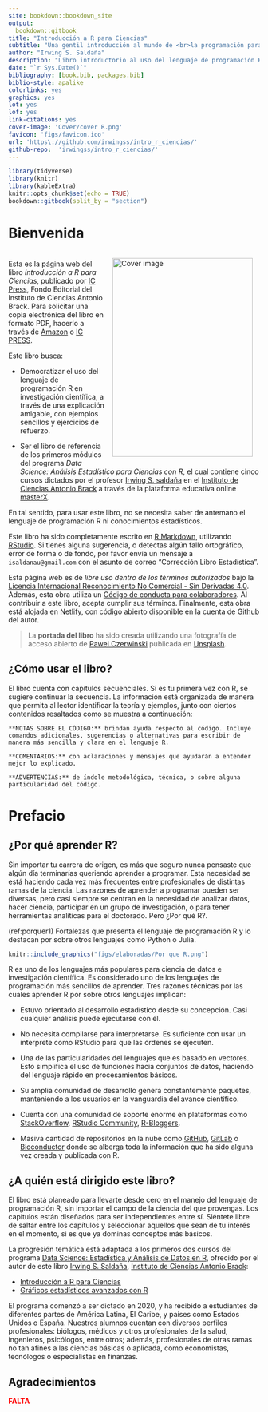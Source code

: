```yaml
---
site: bookdown::bookdown_site
output:
  bookdown::gitbook
title: "Introducción a R para Ciencias"
subtitle: "Una gentil introducción al mundo de <br>la programación para investigadores"
author: "Irwing S. Saldaña"
description: "Libro introductorio al uso del lenguaje de programación R, con ejemplos orientados a ciencias"
date: "`r Sys.Date()`"
bibliography: [book.bib, packages.bib]
biblio-style: apalike
colorlinks: yes
graphics: yes
lot: yes
lof: yes
link-citations: yes
cover-image: 'Cover/cover R.png'
favicon: 'figs/favicon.ico'
url: 'https\://github.com/irwingss/intro_r_ciencias/'
github-repo:  'irwingss/intro_r_ciencias/'
---
```


```r
library(tidyverse)
library(knitr) 
library(kableExtra)
knitr::opts_chunk$set(echo = TRUE)
bookdown::gitbook(split_by = "section")
```

# **Bienvenida** {.unnumbered}

<a href="https://www.brackinstitute.com"><img src="Cover/cover R.png" alt="Cover image" width="281" height="398" align="right" style="margin: 1em 1em 1em 1em;"/></a>

<br> Esta es la página web del libro *Introducción a R para Ciencias*, publicado por [IC Press](https://www.brackinstitute.com/editorial), Fondo Editorial del Instituto de Ciencias Antonio Brack. Para solicitar una copia electrónica del libro en formato PDF, hacerlo a través de [Amazon](https://www.amazon.com/) o [IC PRESS](https://www.brackinstitute.com/editorial).

Este libro busca:

-   Democratizar el uso del lenguaje de programación R en investigación científica, a través de una explicación amigable, con ejemplos sencillos y ejercicios de refuerzo.

-   Ser el libro de referencia de los primeros módulos del programa *Data Science: Análisis Estadístico para Ciencias con R*, el cual contiene cinco cursos dictados por el profesor [Irwing S. saldaña](https://scholar.google.com/citations?user=ZvRX_U0AAAAJ) en el [Instituto de Ciencias Antonio Brack](https://www.brackinstitute.com/) a través de la plataforma educativa online [masterX](https://www.masterx.org/).

En tal sentido, para usar este libro, no se necesita saber de antemano el lenguaje de programación R ni conocimientos estadísticos.

Este libro ha sido completamente escrito en [R Markdown](https://bookdown.org/yihui/rmarkdown/), utilizando [RStudio](https://www.rstudio.com/). Si tienes alguna sugerencia, o detectas algún fallo ortográfico, error de forma o de fondo, por favor envía un mensaje a `isaldanau@gmail.com` con el asunto de correo "Corrección Libro Estadística".

Esta página web es de *libre uso dentro de los términos autorizados* bajo la [Licencia Internacional Reconocimiento No Comercial - Sin Derivadas 4.0](https://creativecommons.org/licenses/by-nc-nd/4.0/legalcode). Además, esta obra utiliza un [Código de conducta para colaboradores](https://www.contributor-covenant.org/version/2/0/code_of_conduct/). Al contribuir a este libro, acepta cumplir sus términos. Finalmente, esta obra está alojada en [Netlify](https://www.netlify.com), con código abierto disponible en la cuenta de [Github](https://github.com/irwingss/) del autor.

> La **portada del libro** ha sido creada utilizando una fotografía de acceso abierto de <a href="https://unsplash.com/@pawel_czerwinski?utm_source=unsplash&utm_medium=referral&utm_content=creditCopyText">Pawel Czerwinski</a> publicada en <a href="https://unsplash.com/s/photos/abstract?utm_source=unsplash&utm_medium=referral&utm_content=creditCopyText">Unsplash</a>.

## ¿Cómo usar el libro? {.unnumbered}

El libro cuenta con capítulos secuenciales. Si es tu primera vez con R, se sugiere continuar la secuencia. La información está organizada de manera que permita al lector identificar la teoría y ejemplos, junto con ciertos contenidos resaltados como se muestra a continuación:

```block2
**NOTAS SOBRE EL CÓDIGO:** brindan ayuda respecto al código. Incluye comandos adicionales, sugerencias o alternativas para escribir de manera más sencilla y clara en el lenguaje R.
```

```block2
**COMENTARIOS:** con aclaraciones y mensajes que ayudarán a entender mejor lo explicado.
```

```block2
**ADVERTENCIAS:** de índole metodológica, técnica, o sobre alguna particularidad del código.
```

# **Prefacio** {.unnumbered}

## ¿Por qué aprender R? {.unnumbered}

Sin importar tu carrera de origen, es más que seguro nunca pensaste que algún día terminarías queriendo aprender a programar. Esta necesidad se está haciendo cada vez más frecuentes entre profesionales de distintas ramas de la ciencia. Las razones de aprender a programar pueden ser diversas, pero casi siempre se centran en la necesidad de analizar datos, hacer ciencia, participar en un grupo de investigación, o para tener herramientas analíticas para el doctorado. Pero ¿Por qué R?.

(ref:porquer1) Fortalezas que presenta el lenguaje de programación R y lo destacan por sobre otros lenguajes como Python o Julia.

```r
knitr::include_graphics("figs/elaboradas/Por que R.png")
```

R es uno de los lenguajes más populares para ciencia de datos e investigación científica. Es considerado uno de los lenguajes de programación más sencillos de aprender. Tres razones técnicas por las cuales aprender R por sobre otros lenguajes implican:

-   Estuvo orientado al desarrollo estadístico desde su concepción. Casi cualquier análisis puede ejecutarse con él.

-   No necesita compilarse para interpretarse. Es suficiente con usar un interprete como RStudio para que las órdenes se ejecuten.

-   Una de las particularidades del lenguajes que es basado en vectores. Esto simplifica el uso de funciones hacia conjuntos de datos, haciendo del lenguaje rápido en procesamientos básicos.

-   Su amplia comunidad de desarrollo genera constantemente paquetes, manteniendo a los usuarios en la vanguardia del avance científico.

-   Cuenta con una comunidad de soporte enorme en plataformas como [StackOverflow](https://stackoverflow.com/), [RStudio Community](https://community.rstudio.com/), [R-Bloggers](https://www.r-bloggers.com/).

-   Masiva cantidad de repositorios en la nube como [GitHub](https://github.com/), [GitLab](https://gitlab.com/) o [Bioconductor](https://www.bioconductor.org/) donde se alberga toda la información que ha sido alguna vez creada y publicada con R.

## ¿A quién está dirigido este libro? {.unnumbered}

El libro está planeado para llevarte desde cero en el manejo del lenguaje de programación R, sin importar el campo de la ciencia del que provengas. Los capítulos están diseñados para ser independientes entre sí. Siéntete libre de saltar entre los capítulos y seleccionar aquellos que sean de tu interés en el momento, si es que ya dominas conceptos más básicos.

La progresión temática está adaptada a los primeros dos cursos del programa [Data Science: Estadística y Análisis de Datos en R](https://www.masterx.org/bundles/estadisticar), ofrecido por el autor de este libro [Irwing S. Saldaña](https://github.com/irwingss), [Instituto de Ciencias Antonio Brack](https://www.brackinstitute.com/):

- [Introducción a R para Ciencias](https://www.masterx.org/courses/introduccion-a-r-para-ciencias221)
- [Gráficos estadísticos avanzados con R](https://www.masterx.org/courses/graficosggplot2-221)

El programa comenzó a ser dictado en 2020, y ha recibido a estudiantes de diferentes partes de América Latina, El Caribe, y países como Estados Unidos o España. Nuestros alumnos cuentan con diversos perfiles profesionales: biólogos, médicos y otros profesionales de la salud, ingenieros, psicólogos, entre otros; además, profesionales de otras ramas no tan afines a las ciencias básicas o aplicada, como economistas, tecnólogos o especialistas en finanzas.

## Agradecimientos {.unnumbered}

[**FALTA**]{style="color:red;"}
